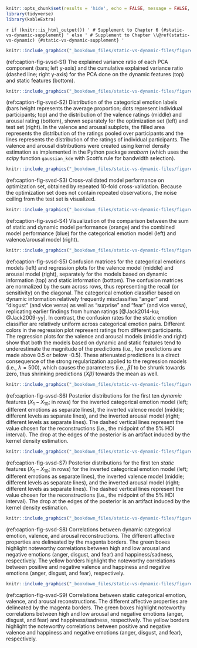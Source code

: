 ```r
knitr::opts_chunk$set(results = 'hide', echo = FALSE, message = FALSE, warning = FALSE)
library(tidyverse)
library(kableExtra)
```

`r if (knitr::is_html_output()) '
# Supplement to Chapter 6 {#static-vs-dynamic-supplement}
' else '
# Supplement to Chapter \\@ref(static-vs-dynamic) {#static-vs-dynamic-supplement}
'`

```r
knitr::include_graphics("_bookdown_files/static-vs-dynamic-files/figures/figure_S1.png", auto_pdf = TRUE)
```

(ref:caption-fig-svsd-S1) The explained variance ratio of each PCA component (bars; left y-axis) and the cumulative explained variance ratio (dashed line; right y-axis) for the PCA done on the dynamic features (top) and static features (bottom).

```r
knitr::include_graphics("_bookdown_files/static-vs-dynamic-files/figures/figure_S2.png", auto_pdf = TRUE)
```

(ref:caption-fig-svsd-S2) Distribution of the categorical emotion labels (bars height represents the average proportion; dots represent individual participants; top) and the distribution of the valence ratings (middle) and arousal rating (bottom), shown separately for the optimization set (left) and test set (right). In the valence and arousal subplots, the filled area represents the distribution of the ratings pooled over participants and the lines represents the distribution of the ratings of individual participants. The valence and arousal distributions were created using kernel density estimation as implemented in the Python package *seaborn* (which uses the *scipy* function `gaussian_kde` with Scott’s rule for bandwidth selection).

```r
knitr::include_graphics("_bookdown_files/static-vs-dynamic-files/figures/figure_S3.png", auto_pdf = TRUE)
```

(ref:caption-fig-svsd-S3) Cross-validated model performance on optimization set, obtained by repeated 10-fold cross-validation. Because the optimization set does not contain repeated observations, the noise ceiling from the test set is visualized.

```r
knitr::include_graphics("_bookdown_files/static-vs-dynamic-files/figures/figure_S4.png", auto_pdf = TRUE)
```

(ref:caption-fig-svsd-S4) Visualization of the comparison between the sum of static and dynamic model performance (orange) and the combined model performance (blue) for the categorical emotion model (left) and valence/arousal model (right).

```r
knitr::include_graphics("_bookdown_files/static-vs-dynamic-files/figures/figure_S5.png", auto_pdf = TRUE)
```

(ref:caption-fig-svsd-S5) Confusion matrices for the categorical emotions models (left) and regression plots for the valence model (middle) and arousal model (right), separately for the models based on dynamic information (top) and static information (bottom). The confusion matrices are normalized by the sum across rows, thus representing the recall (or sensitivity) on the diagonal. The categorical emotion classifier based on dynamic information relatively frequently misclassifies “anger” and “disgust” (and vice versa) as well as “surprise” and “fear” (and vice versa), replicating earlier findings from human ratings [@Jack2014-ku; @Jack2009-yy]. In contrast, the confusion rates for the static emotion classifier are relatively uniform across categorical emotion pairs. Different colors in the regression plot represent ratings from different participants. The regression plots for the valence and arousal models (middle and right) show that both the models based on dynamic and static features tend to underestimate the magnitude of the predictions (i.e., few predictions are made above 0.5 or below -0.5). These attenuated predictions is a direct consequence of the strong regularization applied to the regression models (i.e., $\lambda = 500$), which causes the parameters (i.e., $\hat{\beta}$) to be shrunk towards zero, thus shrinking predictions ($X\hat{\beta}$) towards the mean as well.

```r
knitr::include_graphics("_bookdown_files/static-vs-dynamic-files/figures/figure_S6.png", auto_pdf = TRUE)
```

(ref:caption-fig-svsd-S6) Posterior distributions for the first ten *dynamic* features ($X_{1}-X_{10}$; in rows) for the inverted categorical emotion model (left; different emotions as separate lines), the inverted valence model (middle; different levels as separate lines), and the inverted arousal model (right; different levels as separate lines). The dashed vertical lines represent the value chosen for the reconstructions (i.e., the midpoint of the 5% HDI interval). The drop at the edges of the posterior is an artifact induced by the kernel density estimation.

```r
knitr::include_graphics("_bookdown_files/static-vs-dynamic-files/figures/figure_S7.png", auto_pdf = TRUE)
```

(ref:caption-fig-svsd-S7) Posterior distributions for the first ten *static* features ($X_{1}-X_{10}$; in rows) for the inverted categorical emotion model (left; different emotions as separate lines), the inverted valence model (middle; different levels as separate lines), and the inverted arousal model (right; different levels as separate lines). The dashed vertical lines represent the value chosen for the reconstructions (i.e., the midpoint of the 5% HDI interval). The drop at the edges of the posterior is an artifact induced by the kernel density estimation.

```r
knitr::include_graphics("_bookdown_files/static-vs-dynamic-files/figures/figure_S8.png", auto_pdf = TRUE)
```

(ref:caption-fig-svsd-S8) Correlations between dynamic categorical emotion, valence, and arousal reconstructions. The different affective properties are delineated by the magenta borders. The green boxes highlight noteworthy correlations between high and low arousal and negative emotions (anger, disgust, and fear) and happiness/sadness, respectively. The yellow borders highlight the noteworthy correlations between positive and negative valence and happiness and negative emotions (anger, disgust, and fear), respectively.

```r
knitr::include_graphics("_bookdown_files/static-vs-dynamic-files/figures/figure_S9.png", auto_pdf = TRUE)
```

(ref:caption-fig-svsd-S9) Correlations between static categorical emotion, valence, and arousal reconstructions. The different affective properties are delineated by the magenta borders. The green boxes highlight noteworthy correlations between high and low arousal and negative emotions (anger, disgust, and fear) and happiness/sadness, respectively. The yellow borders highlight the noteworthy correlations between positive and negative valence and happiness and negative emotions (anger, disgust, and fear), respectively.
